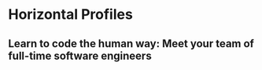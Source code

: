 

<Meta title=" Horizontal Profiles" />

# Horizontal Profiles

<Canvas>
  <Story name="Featured Staff">
    <div className="horizontal-profile-list__title">
      <h2> Learn to code the human way: Meet your team of full-time software engineers</h2>
      <div className="horizontal-profile-list__container">
        <HorizontalProfile
          name="Kylee Acker"
          headshotUrl="https://placekitten.com/300/300"
          currentTitle="Sr. Experience Engineer"
          formerTitle="Pastry Chef"
          description="Philly civic engager, swam in the Schuylkill River once."
        />
        <HorizontalProfile
          name="Brianna Kincart"
          headshotUrl="https://placekitten.com/300/300"
          currentTitle="Dev Extraordinaire"
          formerTitle="Financial Analyst"
          description="yogi, runner."
        />
        <HorizontalProfile
          name="Alex Schwartz"
          headshotUrl="https://placekitten.com/300/300"
          currentTitle="Career Services Manager"
          formerTitle="Teacher"
          description="lifelong learner. Fan of books, games, and tea."
        />
        <HorizontalProfile
          name="Random Cat"
          headshotUrl="https://placekitten.com/300/300"
          currentTitle="Deep Thoughts Thinker"
          formerTitle="Kitten"
          description="unsure how I even got here."
        />
      </div>
    </div>
  </Story>
</Canvas>
